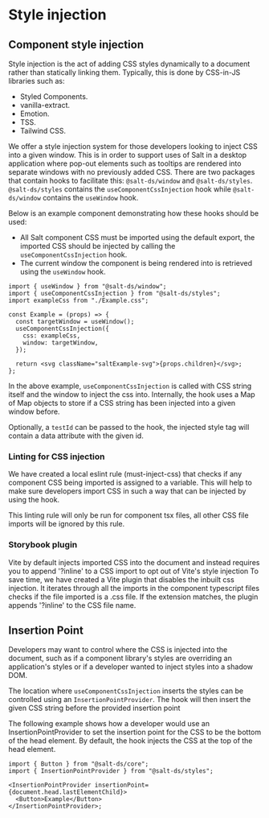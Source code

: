 
<Meta title="Documentation/Style injection" />

# Style injection

## Component style injection

Style injection is the act of adding CSS styles dynamically to a document rather than statically linking them.
Typically, this is done by CSS-in-JS libraries such as:

- Styled Components.
- vanilla-extract.
- Emotion.
- TSS.
- Tailwind CSS.

We offer a style injection system for those developers looking to inject CSS into a given window.
This is in order to support uses of Salt in a desktop application where pop-out elements such as tooltips are rendered into separate windows with no previously added CSS.
There are two packages that contain hooks to facilitate this: `@salt-ds/window` and `@salt-ds/styles`.
`@salt-ds/styles` contains the `useComponentCssInjection` hook while `@salt-ds/window` contains the `useWindow` hook.

Below is an example component demonstrating how these hooks should be used:

- All Salt component CSS must be imported using the default export, the imported CSS should be injected by calling the `useComponentCssInjection` hook.
- The current window the component is being rendered into is retrieved using the `useWindow` hook.

```tsx
import { useWindow } from "@salt-ds/window";
import { useComponentCssInjection } from "@salt-ds/styles";
import exampleCss from "./Example.css";

const Example = (props) => {
  const targetWindow = useWindow();
  useComponentCssInjection({
    css: exampleCss,
    window: targetWindow,
  });

  return <svg className="saltExample-svg">{props.children}</svg>;
};
```

In the above example, `useComponentCssInjection` is called with CSS string itself and the window to inject the css into.
Internally, the hook uses a Map of Map objects to store if a CSS string has been injected into a given window before.

Optionally, a `testId` can be passed to the hook, the injected style tag will contain a data attribute with the given id.

### Linting for CSS injection

We have created a local eslint rule (must-inject-css) that checks if any component CSS being imported is assigned to a variable.
This will help to make sure developers import CSS in such a way that can be injected by using the hook.

This linting rule will only be run for component tsx files, all other CSS file imports will be ignored by this rule.

### Storybook plugin

Vite by default injects imported CSS into the document and instead requires you to append '?inline' to a CSS import to opt out of Vite's style injection
To save time, we have created a Vite plugin that disables the inbuilt css injection. It iterates through all the imports in the component typescript files checks if the file imported is a .css file.
If the extension matches, the plugin appends '?inline' to the CSS file name.

## Insertion Point

Developers may want to control where the CSS is injected into the document, such as if a component library's styles are overriding an application's styles or if a developer wanted to inject styles into a shadow DOM.

The location where `useComponentCssInjection` inserts the styles can be controlled using an `InsertionPointProvider`. The hook will then insert the given CSS string before the provided insertion point

The following example shows how a developer would use an InsertionPointProvider to set the insertion point for the CSS to be the bottom of the head element. By default, the hook injects the CSS at the top of the head element.

```tsx
import { Button } from "@salt-ds/core";
import { InsertionPointProvider } from "@salt-ds/styles";

<InsertionPointProvider insertionPoint={document.head.lastElementChild}>
  <Button>Example</Button>
</InsertionPointProvider>;
```
